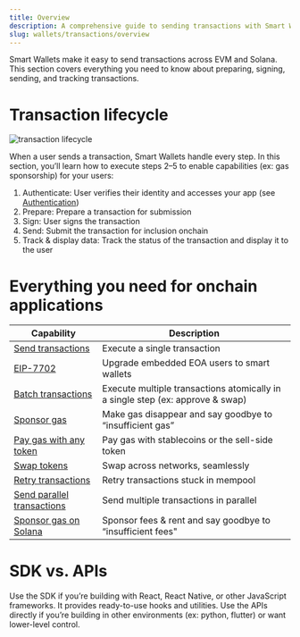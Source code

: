 ```yaml
---
title: Overview
description: A comprehensive guide to sending transactions with Smart Wallets
slug: wallets/transactions/overview
---
```


Smart Wallets make it easy to send transactions across EVM and Solana. This section covers everything you need to know about preparing, signing, sending, and tracking transactions.

# Transaction lifecycle

<img
  src="/images/wallets/transaction_lifecycle.png"
  alt="transaction lifecycle"
/>

When a user sends a transaction, Smart Wallets handle every step. In this section, you’ll learn how to execute steps 2–5 to enable capabilities (ex: gas sponsorship) for your users:

1. Authenticate: User verifies their identity and accesses your app (see [Authentication](/wallets/authentication/overview))
2. Prepare: Prepare a transaction for submission
3. Sign: User signs the transaction
4. Send: Submit the transaction for inclusion onchain
5. Track & display data: Track the status of the transaction and display it to the user

# Everything you need for onchain applications

| Capability                                                                     | Description                                                                    |
| ------------------------------------------------------------------------------ | ------------------------------------------------------------------------------ |
| [Send transactions](/wallets/transactions/send-transactions)                   | Execute a single transaction                                                   |
| [EIP-7702](/wallets/transactions/using-eip-7702)                               | Upgrade embedded EOA users to smart wallets                                    |
| [Batch transactions](/wallets/transactions/send-batch-transactions)            | Execute multiple transactions atomically in a single step (ex: approve & swap) |
| [Sponsor gas](/docs/wallets/transactions/sponsor-gas)                          | Make gas disappear and say goodbye to “insufficient gas”                       |
| [Pay gas with any token](/wallets/transactions/pay-gas-with-any-token)         | Pay gas with stablecoins or the sell-side token                                |
| [Swap tokens](/wallets/transactions/swap-tokens)                               | Swap across networks, seamlessly                                               |
| [Retry transactions](/wallets/transactions/retry-transactions)                 | Retry transactions stuck in mempool                                            |
| [Send parallel transactions](/wallets/transactions/send-parallel-transactions) | Send multiple transactions in parallel                                         |
| [Sponsor gas on Solana](/wallets/transactions/solana/sponsor-gas)              | Sponsor fees & rent and say goodbye to “insufficient fees"                     |

# SDK vs. APIs

Use the SDK if you’re building with React, React Native, or other JavaScript frameworks. It provides ready-to-use hooks and utilities. Use the APIs directly if you’re building in other environments (ex: python, flutter) or want lower-level control.
